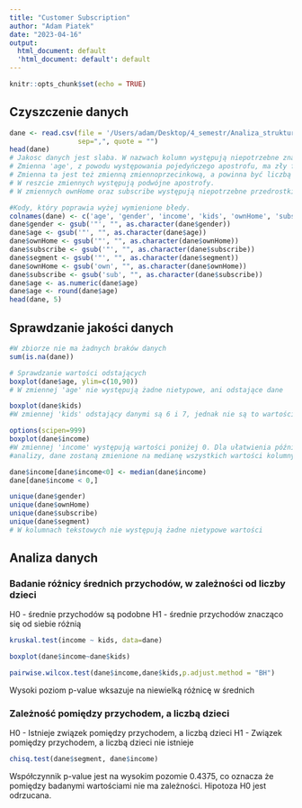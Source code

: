 ```yaml
---
title: "Customer Subscription"
author: "Adam Piatek"
date: "2023-04-16"
output:
  html_document: default
  'html_document: default': default
---
```


```r
knitr::opts_chunk$set(echo = TRUE)
```

## Czyszczenie danych
```r
dane <- read.csv(file = '/Users/adam/Desktop/4_semestr/Analiza_strukturalna_zbiorów_danych/rintro-chapter5.csv',
                 sep=",", quote = "")
head(dane)
# Jakosc danych jest slaba. W nazwach kolumn występują niepotrzebne znaki. 
# Zmienna 'age', z powodu występowania pojedyńczego apostrofu, ma zły format. 
# Zmienna ta jest też zmienną zmiennoprzecinkową, a powinna być liczbą całkowitą. 
# W reszcie zmiennych występują podwójne apostrofy. 
# W zmiennych ownHome oraz subscribe występują niepotrzebne przedrostki. 
```
```r
#Kody, który poprawia wyżej wymienione błedy.
colnames(dane) <- c('age', 'gender', 'income', 'kids', 'ownHome', 'subscribe', 'segment')
dane$gender <- gsub('"', "", as.character(dane$gender))
dane$age <- gsub('"', "", as.character(dane$age))
dane$ownHome <- gsub('"', "", as.character(dane$ownHome))
dane$subscribe <- gsub('"', "", as.character(dane$subscribe))
dane$segment <- gsub('"', "", as.character(dane$segment))
dane$ownHome <- gsub('own', "", as.character(dane$ownHome))
dane$subscribe <- gsub('sub', "", as.character(dane$subscribe))
dane$age <- as.numeric(dane$age)
dane$age <- round(dane$age)
head(dane, 5)
```
## Sprawdzanie jakości danych
```r
#W zbiorze nie ma żadnych braków danych
sum(is.na(dane))
```
```r
# Sprawdzanie wartości odstających
boxplot(dane$age, ylim=c(10,90))
# W zmiennej 'age' nie występują żadne nietypowe, ani odstające dane
```
```r
boxplot(dane$kids)
#W zmiennej 'kids' odstający danymi są 6 i 7, jednak nie są to wartości nietypowe.
```
```r
options(scipen=999)
boxplot(dane$income)
#W zmiennej 'income' występują wartości poniżej 0. Dla ułatwienia późniejszej 
#analizy, dane zostaną zmienione na medianę wszystkich wartości kolumny 'income'.
```
```r
dane$income[dane$income<0] <- median(dane$income)
dane[dane$income < 0,]
```
```r
unique(dane$gender)
unique(dane$ownHome)
unique(dane$subscribe)
unique(dane$segment)
# W kolumnach tekstowych nie występują żadne nietypowe wartości
```

## Analiza danych
### Badanie różnicy średnich przychodów, w zależności od liczby dzieci
H0 - średnie przychodów są podobne
H1 - średnie przychodów znacząco się od siebie różnią
```r
kruskal.test(income ~ kids, data=dane)
```
```r
boxplot(dane$income~dane$kids)
```

```r
pairwise.wilcox.test(dane$income,dane$kids,p.adjust.method = "BH")
```
Wysoki poziom p-value wksazuje na niewielką różnicę w średnich


### Zależność pomiędzy przychodem, a liczbą dzieci
H0 - Istnieje związek pomiędzy przychodem, a liczbą dzieci
H1 - Związek pomiędzy przychodem, a liczbą dzieci nie istnieje
```r
chisq.test(dane$segment, dane$income)
```
Współczynnik p-value jest na wysokim pozomie 0.4375, co oznacza że pomiędzy
badanymi wartościami nie ma zależności. Hipotoza H0 jest odrzucana.




